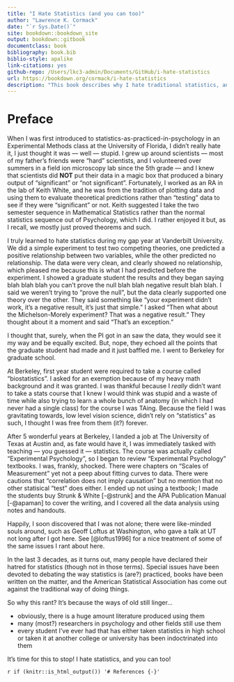 ```yaml
--- 
title: "I Hate Statistics (and you can too)"
author: "Lawrence K. Cormack"
date: "`r Sys.Date()`"
site: bookdown::bookdown_site
output: bookdown::gitbook
documentclass: book
bibliography: book.bib
biblio-style: apalike
link-citations: yes
github-repo: /Users/lkc3-admin/Documents/GitHub/i-hate-statistics
url: https://bookdown.org/cormack/i-hate-statistics
description: "This book describes why I hate traditional statistics, and what I think should be done about it."
---
```


# Preface {-}

When I was first introduced to statistics-as-practiced-in-psychology in an Experimental Methods class at the University of Florida, I didn't really hate it, I just thought it was — well — stupid. I grew up around scientists — most of my father's friends were "hard" scientists, and I volunteered over summers in a field ion microscopy lab since the 5th grade — and I knew that scientists did **NOT** put their data in a magic box that produced a binary output of "significant" or "not significant". Fortunately, I worked as an RA in the lab of Keith White, and he was from the tradition of plotting data and using them to evaluate theoretical predictions rather than "testing" data to see if they were "significant" or not. Keith suggested I take the two semester sequence in Mathematical Statistics rather than the normal statistics sequence out of Psychology, which I did. I rather enjoyed it but, as I recall, we mostly just proved theorems and such.

I truly learned to hate statistics during my gap year at Vanderbilt University. We did a simple experiment to test two competing theories, one predicted a positive relationship between two variables, while the other predicted no relationship. The data were very clean, and clearly showed no relationship, which pleased me because this is what I had predicted before the experiment. I showed a graduate student the results and they began saying blah blah blah you can't prove the null blah blah negative result blah blah. I said we weren't trying to "prove the null", but the data clearly supported one theory over the other. They said something like "your experiment didn't work, it's a negative result, it's just that simple." I asked "Then what about the Michelson-Morely experiment? That was a negative result." They thought about it a moment and said "That's an exception."

I thought that, surely, when the PI got in an saw the data, they would see it my way and be equally excited. But, nope, they echoed all the points that the graduate student had made and it just baffled me. I went to Berkeley for graduate school.

At Berkeley, first year student were required to take a course called "biostatistics". I asked for an exemption because of my heavy math background and it was granted. I was thankful because I *really* didn't want to take a stats course that I knew I would think was stupid and a waste of time while also trying to learn a whole bunch of anatomy (in which I had never had a single class) for the course I was TAing. Because the field I was gravitating towards, low level vision science, didn't rely on "statistics" as such, I thought I was free from them (it?) forever.

After 5 wonderful years at Berkeley, I landed a job at The University of Texas at Austin and, as fate would have it, I was immediately tasked with teaching — you guessed it — statistics. The course was actually called "Experimental Psychology", so I began to review "Experimental Psychology" textbooks. I was, frankly, shocked. There were chapters on "Scales of Measurement" yet not a peep about fitting curves to data. There were cautions that "correlation does not imply causation" but no mention that no other statisical "test" does either. I ended up not using a textbook; I made the students buy Strunk & White [-@strunk] and the APA Publication Manual [-@apaman] to cover the writing, and I covered all the data analysis using notes and handouts.

Happily, I soon discovered that I was not alone; there were like-minded souls around, such as Geoff Loftus at Washington, who gave a talk at UT not long after I got here. See [@loftus1996] for a nice treatment of some of the same issues I rant about here.

In the last 3 decades, as it turns out, many people have declared their hatred for statistics (though not in those terms). Special issues have been devoted to debating the way statistics is (are?) practiced, books have been written on the matter, and the American Statistical Association has come out against the traditional way of doing things.

So why this rant? It's because the ways of old still linger...

- obviously, there is a huge amount literature produced using them
- many (most?) researchers in psychology and other fields still use them
- every student I've ever had that has either taken statistics in high school or taken it at another college or university has been indoctrinated into them

It's time for this to stop! I hate statistics, and you can too!


`r if (knitr::is_html_output()) '# References {-}'`
